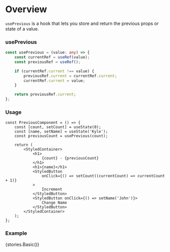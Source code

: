 
<Meta title="Hooks/Docs/usePrevious" component={PreviousComponent} />

# Overview

`usePrevious` is a hook that lets you store and return the previous props or state of a value.

### usePrevious

```ts
const usePrevious = (value: any) => {
    const currentRef = useRef(value);
    const previousRef = useRef();

    if (currentRef.current !== value) {
        previousRef.current = currentRef.current;
        currentRef.current = value;
    }

    return previousRef.current;
};
```

### Usage

```tsx
const PreviousComponent = () => {
    const [count, setCount] = useState(0);
    const [name, setName] = useState('Kyle');
    const previousCount = usePrevious(count);

    return (
        <StyledContainer>
            <h1>
                {count} - {previousCount}
            </h1>
            <h1>{name}</h1>
            <StyledButton
                onClick={() => setCount((currentCount) => currentCount + 1)}
            >
                Increment
            </StyledButton>
            <StyledButton onClick={() => setName('John')}>
                Change Name
            </StyledButton>
        </StyledContainer>
    );
};
```

### Example

<Preview>
    <Story name="usePrevious">{stories.Basic()}</Story>
</Preview>
